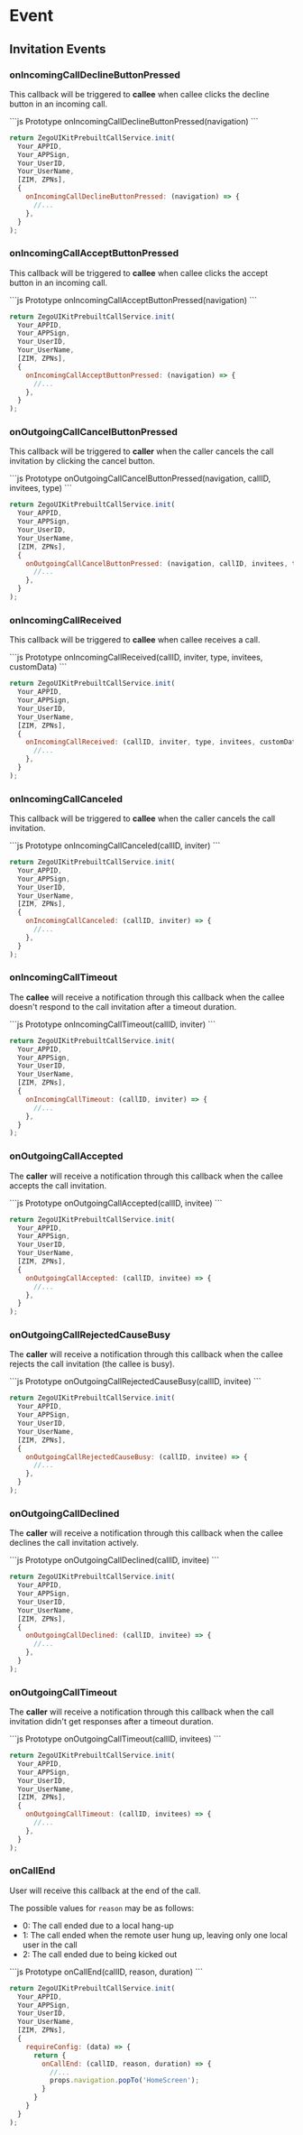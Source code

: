 # Event



## Invitation Events


### onIncomingCallDeclineButtonPressed

This callback will be triggered to **callee** when callee clicks the decline button in an incoming call.

<CodeGroup>
```js Prototype
onIncomingCallDeclineButtonPressed(navigation)
```

```js Example
return ZegoUIKitPrebuiltCallService.init(
  Your_APPID,
  Your_APPSign,
  Your_UserID,
  Your_UserName,
  [ZIM, ZPNs],
  {
    onIncomingCallDeclineButtonPressed: (navigation) => {
      //...
    },
  }
);
```
</CodeGroup>


### onIncomingCallAcceptButtonPressed

This callback will be triggered to **callee** when callee clicks the accept button in an incoming call.

<CodeGroup>
```js Prototype
onIncomingCallAcceptButtonPressed(navigation)
```

```js Example
return ZegoUIKitPrebuiltCallService.init(
  Your_APPID,
  Your_APPSign,
  Your_UserID,
  Your_UserName,
  [ZIM, ZPNs],
  {
    onIncomingCallAcceptButtonPressed: (navigation) => {
      //...
    },
  }
);
```
</CodeGroup>


### onOutgoingCallCancelButtonPressed

This callback will be triggered to **caller** when the caller cancels the call invitation by clicking the cancel button.

<CodeGroup>
```js Prototype
onOutgoingCallCancelButtonPressed(navigation, callID, invitees, type)
```

```js Example
return ZegoUIKitPrebuiltCallService.init(
  Your_APPID,
  Your_APPSign,
  Your_UserID,
  Your_UserName,
  [ZIM, ZPNs],
  {
    onOutgoingCallCancelButtonPressed: (navigation, callID, invitees, type) => {
      //...
    },
  }
);
```
</CodeGroup>


### onIncomingCallReceived

This callback will be triggered to **callee** when callee receives a call.

<CodeGroup>
```js Prototype
onIncomingCallReceived(callID, inviter, type, invitees, customData)
```

```js Example
return ZegoUIKitPrebuiltCallService.init(
  Your_APPID,
  Your_APPSign,
  Your_UserID,
  Your_UserName,
  [ZIM, ZPNs],
  {
    onIncomingCallReceived: (callID, inviter, type, invitees, customData) => {
      //...
    },
  }
);
```
</CodeGroup>


### onIncomingCallCanceled

This callback will be triggered to **callee** when the caller cancels the call invitation.

<CodeGroup>
```js Prototype
onIncomingCallCanceled(callID, inviter)
```

```js Example
return ZegoUIKitPrebuiltCallService.init(
  Your_APPID,
  Your_APPSign,
  Your_UserID,
  Your_UserName,
  [ZIM, ZPNs],
  {
    onIncomingCallCanceled: (callID, inviter) => {
      //...
    },
  }
);
```
</CodeGroup>


### onIncomingCallTimeout

The **callee** will receive a notification through this callback when the callee doesn't respond to the call invitation after a timeout duration.

<CodeGroup>
```js Prototype
onIncomingCallTimeout(callID, inviter)
```

```js Example
return ZegoUIKitPrebuiltCallService.init(
  Your_APPID,
  Your_APPSign,
  Your_UserID,
  Your_UserName,
  [ZIM, ZPNs],
  {
    onIncomingCallTimeout: (callID, inviter) => {
      //...
    },
  }
);
```
</CodeGroup>


### onOutgoingCallAccepted

The **caller** will receive a notification through this callback when the callee accepts the call invitation.

<CodeGroup>
```js Prototype
onOutgoingCallAccepted(callID, invitee)
```

```js Example
return ZegoUIKitPrebuiltCallService.init(
  Your_APPID,
  Your_APPSign,
  Your_UserID,
  Your_UserName,
  [ZIM, ZPNs],
  {
    onOutgoingCallAccepted: (callID, invitee) => {
      //...
    },
  }
);
```
</CodeGroup>


### onOutgoingCallRejectedCauseBusy

The **caller** will receive a notification through this callback when the callee rejects the call invitation (the callee is busy).

<CodeGroup>
```js Prototype
onOutgoingCallRejectedCauseBusy(callID, invitee)
```

```js Example
return ZegoUIKitPrebuiltCallService.init(
  Your_APPID,
  Your_APPSign,
  Your_UserID,
  Your_UserName,
  [ZIM, ZPNs],
  {
    onOutgoingCallRejectedCauseBusy: (callID, invitee) => {
      //...
    },
  }
);
```
</CodeGroup>


### onOutgoingCallDeclined

The **caller** will receive a notification through this callback when the callee declines the call invitation actively.

<CodeGroup>
```js Prototype
onOutgoingCallDeclined(callID, invitee)
```

```js Example
return ZegoUIKitPrebuiltCallService.init(
  Your_APPID,
  Your_APPSign,
  Your_UserID,
  Your_UserName,
  [ZIM, ZPNs],
  {
    onOutgoingCallDeclined: (callID, invitee) => {
      //...
    },
  }
);
```
</CodeGroup>


### onOutgoingCallTimeout

The **caller** will receive a notification through this callback when the call invitation didn't get responses after a timeout duration.

<CodeGroup>
```js Prototype
onOutgoingCallTimeout(callID, invitees)
```

```js Example
return ZegoUIKitPrebuiltCallService.init(
  Your_APPID,
  Your_APPSign,
  Your_UserID,
  Your_UserName,
  [ZIM, ZPNs],
  {
    onOutgoingCallTimeout: (callID, invitees) => {
      //...
    },
  }
);
```
</CodeGroup>


### onCallEnd

User will receive this callback at the end of the call.

The possible values for `reason` may be as follows:
- 0: The call ended due to a local hang-up
- 1: The call ended when the remote user hung up, leaving only one local user in the call
- 2: The call ended due to being kicked out

<CodeGroup>
```js Prototype
onCallEnd(callID, reason, duration)
```

```js Example
return ZegoUIKitPrebuiltCallService.init(
  Your_APPID,
  Your_APPSign,
  Your_UserID,
  Your_UserName,
  [ZIM, ZPNs],
  {
    requireConfig: (data) => {
      return {
        onCallEnd: (callID, reason, duration) => {
          //...
          props.navigation.popTo('HomeScreen');
        }
      }
    }
  }
);
```
</CodeGroup>
